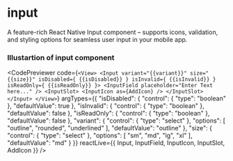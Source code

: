 
# input
A feature-rich React Native Input component – supports icons, validation, and styling options for seamless user input in your mobile app.
### Illustartion of input component
<CodePreviewer
  code={`<View>
    <Input variant="{{variant}}" size="{{size}}" isDisabled={ {{isDisabled}} } isInvalid={ {{isInvalid}} } isReadOnly={ {{isReadOnly}} }>
        <InputField placeholder="Enter Text here..." />
        <InputSlot>
            <InputIcon as={AddIcon} />
        </InputSlot>
    </Input>
</View>`}
  argTypes={{
  "isDisabled": {
    "control": {
      "type": "boolean"
    },
    "defaultValue": true
  },
  "isInvalid": {
    "control": {
      "type": "boolean"
    },
    "defaultValue": false
  },
  "isReadOnly": {
    "control": {
      "type": "boolean"
    },
    "defaultValue": false
  },
  "variant": {
    "control": {
      "type": "select"
    },
    "options": [
      "outline",
      "rounded",
      "underlined"
    ],
    "defaultValue": "outline"
  },
  "size": {
    "control": {
      "type": "select"
    },
    "options": [
      "sm",
      "md",
      "lg",
      "xl"
    ],
    "defaultValue": "md"
  }
}}
  reactLive={{ Input, InputField, InputIcon, InputSlot, AddIcon }}
/>